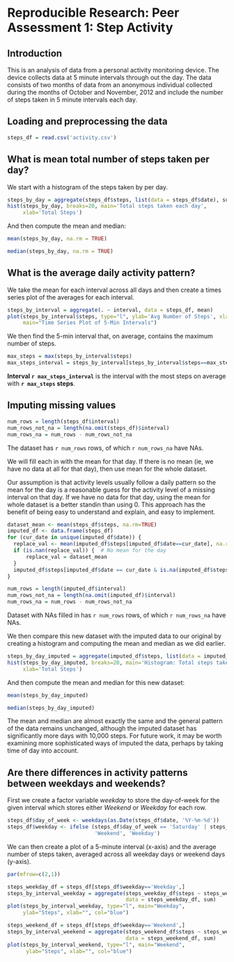 
# Reproducible Research: Peer Assessment 1: Step Activity


## Introduction

This is an analysis of data from a personal activity monitoring device.  The device collects data at 5 minute intervals through out the day. The data consists of two months of data from an anonymous individual collected during the months of October and November, 2012 and include the number of steps taken in 5 minute intervals each day.

## Loading and preprocessing the data

```r
steps_df = read.csv('activity.csv')
```

## What is mean total number of steps taken per day?

We start with a histogram of the steps taken by per day.

```r
steps_by_day = aggregate(steps_df$steps, list(data = steps_df$date), sum)$x
hist(steps_by_day, breaks=20, main='Total steps taken each day',
     xlab='Total Steps')
```

And then compute the mean and median:

```r
mean(steps_by_day, na.rm = TRUE)
```

```r
median(steps_by_day, na.rm = TRUE)
```


## What is the average daily activity pattern?

We take the mean for each interval across all days and then create a times series plot of
the averages for each interval.

```r
steps_by_interval = aggregate(. ~ interval, data = steps_df, mean)
plot(steps_by_interval$steps, type="l", ylab='Avg Number of Steps', xlab='5-min Interval',
     main="Time Series Plot of 5-Min Intervals")
```

We then find the 5-min interval that, on average, contains the maximum number of steps.

```r
max_steps = max(steps_by_interval$steps)
max_steps_interval = steps_by_interval[steps_by_interval$steps==max_steps,]$interval
```

**Interval `r max_steps_interval`** is the interval with the most steps on average with **`r max_steps` steps**.

## Imputing missing values

```r
num_rows = length(steps_df$interval)
num_rows_not_na = length(na.omit(steps_df)$interval)
num_rows_na = num_rows - num_rows_not_na
```

The dataset has `r num_rows` rows, of which `r num_rows_na` have NAs.

We will fill each in with the mean for that day.  If there is no mean (ie, we have no data at all for that day), then use mean for the whole dataset.

Our assumption is that activity levels usually follow a daily pattern so the mean for the day is a reasonable guess for the activity level of a missing interval on that day.  If we have no data for that day, using the mean for whole dataset is a better standin than using 0.  This approach has the benefit of being easy to understand and explain, and easy to implement.

```r

dataset_mean <- mean(steps_df$steps, na.rm=TRUE)
imputed_df <- data.frame(steps_df)
for (cur_date in unique(imputed_df$date)) {
  replace_val <- mean(imputed_df$steps[imputed_df$date==cur_date], na.rm=TRUE)
  if (is.nan(replace_val)) {  # No mean for the day
      replace_val = dataset_mean
  }
  imputed_df$steps[imputed_df$date == cur_date & is.na(imputed_df$steps)] <- replace_val
}

```


```r
num_rows = length(imputed_df$interval)
num_rows_not_na = length(na.omit(imputed_df)$interval)
num_rows_na = num_rows - num_rows_not_na
```

Dataset with NAs filled in has `r num_rows` rows, of which `r num_rows_na` have NAs.

We then compare this new dataset with the imputed data to our original by creating a histogram and computing the mean and median as we did earlier.


```r
steps_by_day_imputed = aggregate(imputed_df$steps, list(data = imputed_df$date), sum)$x
hist(steps_by_day_imputed, breaks=20, main='Histogram: Total steps taken each day, with imputed data',
     xlab='Total Steps')

```

And then compute the mean and median for this new dataset:

```r
mean(steps_by_day_imputed)
```

```r
median(steps_by_day_imputed)
```

The mean and median are almost exactly the same and the general pattern of the data remains unchanged, although the imputed dataset has significantly more days with 10,000 steps. For future work, it may be worth examining more sophisticated ways of imputed the data, perhaps by taking time of day into account.


## Are there differences in activity patterns between weekdays and weekends?

First we create a factor variable *weekday* to store the day-of-week for the given interval which 
stores either *Weekend* or *Weekday* for each row.

```r
steps_df$day_of_week <- weekdays(as.Date(steps_df$date, '%Y-%m-%d'))
steps_df$weekday <- ifelse (steps_df$day_of_week == 'Saturday' | steps_df$day_of_week == 'Sunday',
                            'Weekend', 'Weekday')  
```

We can then create a plot of a 5-minute interval (x-axis) and the average number of steps taken, averaged across all weekday days or weekend days (y-axis).

```r

par(mfrow=c(2,1))

steps_weekday_df = steps_df[steps_df$weekday=='Weekday',]
steps_by_interval_weekday = aggregate(steps_weekday_df$steps ~ steps_weekday_df$interval,
                                      data = steps_weekday_df, sum)
plot(steps_by_interval_weekday, type="l", main="Weekday",
     ylab="Steps", xlab="", col="blue")

steps_weekend_df = steps_df[steps_df$weekday=='Weekend',]
steps_by_interval_weekend = aggregate(steps_weekend_df$steps ~ steps_weekend_df$interval,
                                      data = steps_weekend_df, sum)
plot(steps_by_interval_weekend, type="l", main="Weekend",
      ylab="Steps", xlab="", col="blue")
```



